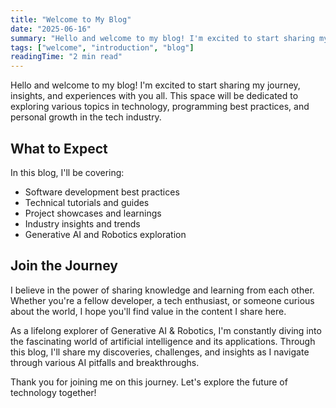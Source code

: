```yaml
---
title: "Welcome to My Blog"
date: "2025-06-16"
summary: "Hello and welcome to my blog! I'm excited to start sharing my journey, insights, and experiences with you all."
tags: ["welcome", "introduction", "blog"]
readingTime: "2 min read"
---
```


Hello and welcome to my blog! I'm excited to start sharing my journey, insights, and experiences
with you all. This space will be dedicated to exploring various topics
in technology, programming best practices, and personal growth in the tech industry.

## What to Expect

In this blog, I'll be covering:

- Software development best practices
- Technical tutorials and guides
- Project showcases and learnings
- Industry insights and trends
- Generative AI and Robotics exploration

## Join the Journey

I believe in the power of sharing knowledge and learning from each other. Whether you're
a fellow developer, a tech enthusiast, or someone curious about the world, I hope you'll find value in the content I share here.

As a lifelong explorer of Generative AI & Robotics, I'm constantly diving into the fascinating 
world of artificial intelligence and its applications. Through this blog, I'll share my 
discoveries, challenges, and insights as I navigate through various AI pitfalls and breakthroughs.

Thank you for joining me on this journey. Let's explore the future of technology together! 